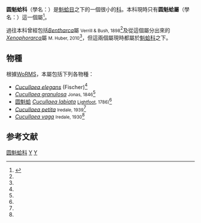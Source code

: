 {{Automatic Taxobox
| taxon = Cucullaea
| authority =  [[Lamarck|Lamarck]], 1801 <ref name=WoRMS_492128 />
| image = Cucullaea labiata 3.JPG
| image_caption = ''[[Cucullaea_labiata|Cucullaea labiata]]'' (Lightfoot, 1786)
| parent_authority = Stewart, 1930
| synonyms = 
* ''Cuculina''<small> Rafinesque, 1815</small>
| subdivision_ranks = [[種_(生物)|種]]
| subdivision = [[#物種|見內文]]
}}

'''圆魁蛤科'''（學名：{{lang|la|'''Cucullaeidae'''}}）是[[魁蛤目|魁蛤目]]之下的一個很小的[[科_(生物)|科]]。本科現時只有'''圆魁蛤屬'''（學名：{{lang|la|'''''Cucullaea'''''}}）這一個屬<ref>{{Cite web |url=http://www.marine.csiro.au/caabsearch/caab_search.caab_report?spcode=23227001 |title=CAAB taxon report. |accessdate=2017-01-15 |archive-date=2012-02-24 |archive-url=https://web.archive.org/web/20120224180132/http://www.marine.csiro.au/caabsearch/caab_search.caab_report?spcode=23227001 |dead-url=no }}</ref>。

過往本科曾經包括''[[Bentharca|Bentharca]]''屬 <small>Verrill & Bush, 1898</small><ref name=shell_3030 />及從這個屬分出來的''[[Xenophorarca|Xenophorarca]]''屬 <small>M. Huber, 2010</small><ref name=shell_3029 />，但這兩個屬現時都屬於[[魁蛤科|魁蛤科]]之下。

==物種==
根據[[WoRMS|WoRMS]]，本屬包括下列各物種：
* ''[[Cucullaea_elegans|Cucullaea elegans]]'' (Fischer)<ref name=GBIF_4593710 />
* ''[[Cucullaea_granulosa|Cucullaea granulosa]]'' <small> Jonas, 1846</small><ref name=WoRMS_492128 /> 
* [[圆魁蛤|圆魁蛤]] ''[[Cucullaea_labiata|Cucullaea labiata]]'' <small> [[John_Lightfoot_FRS|Lightfoot]], 1786)</small><ref name=WoRMS_492128 /> 
* ''[[Cucullaea_petita|Cucullaea petita]]'' <small> Iredale, 1939</small><ref name=WoRMS_492128 /> 
* ''[[Cucullaea_vaga|Cucullaea vaga]]'' <small> Iredale, 1930</small><ref name=WoRMS_492128 /> 

==参考文献==
{{reflist |refs=
<ref name=GBIF_4593710>{{GBIF |id=4593710 |title=''Cucullaea elegans'' (Fischer) }}</ref>
<ref name=shell_3029>{{cite web
 |url=http://shell.sinica.edu.tw/chinese/shellbase_detail.php?science_no=3029
 |title=国际贝库：寄生魁蛤
 |publisher=台湾贝类资料库
 |accessdate=2009-08-11
 |archive-date=2016-03-04
 |archive-url=https://web.archive.org/web/20160304091412/http://shell.sinica.edu.tw/chinese/shellbase_detail.php?science_no=3029
 |dead-url=no
 }}</ref>
<ref name=shell_3030>{{cite web
 |url=http://shell.sinica.edu.tw/chinese/shellbase_detail.php?science_no=3030
 |title=国际贝库：深海魁蛤
 |publisher=台湾贝类资料库
 |accessdate=2009-08-11
 |archive-date=2019-08-16
 |archive-url=https://web.archive.org/web/20190816123033/http://shell.sinica.edu.tw/chinese/shellbase_detail.php?science_no=3030
 |dead-url=no
 }}</ref>
<ref name=WoRMS_492128>{{cite WoRMS
 |id=492128 |authorlink=WoRMS
 |last=Tran |first=Bastien
 |year=2010
 |title=''Cucullaea'' Lamarck, 1801 |db=
 |accessdate=2012-02-14 }}</ref>
}}
{{Taxonbar}}
[[Category:圆魁蛤科|]]
[[Category:單屬科軟體動物|Y]]
[[Category:_1801年描述的分类群|Y]]